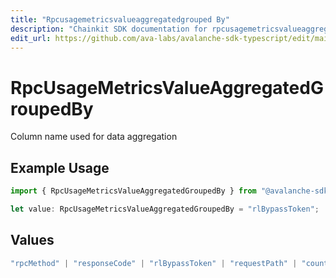 ```yaml
---
title: "Rpcusagemetricsvalueaggregatedgrouped By"
description: "Chainkit SDK documentation for rpcusagemetricsvalueaggregatedgrouped by"
edit_url: https://github.com/ava-labs/avalanche-sdk-typescript/edit/main/chainkit/docs/models/components/rpcusagemetricsvalueaggregatedgroupedby.md
---
```


# RpcUsageMetricsValueAggregatedGroupedBy

Column name used for data aggregation

## Example Usage

```typescript
import { RpcUsageMetricsValueAggregatedGroupedBy } from "@avalanche-sdk/chainkit/models/components";

let value: RpcUsageMetricsValueAggregatedGroupedBy = "rlBypassToken";
```

## Values

```typescript
"rpcMethod" | "responseCode" | "rlBypassToken" | "requestPath" | "country" | "continent" | "userAgent" | "None"
```